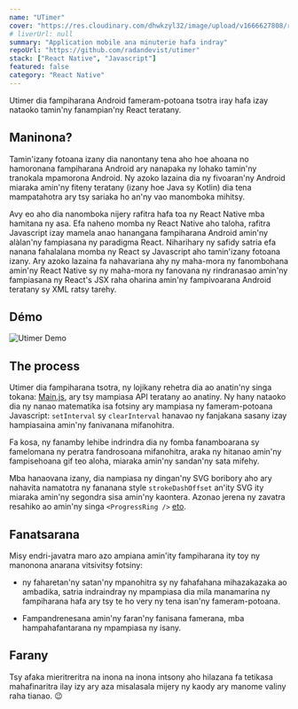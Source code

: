 ```yaml
---
name: "UTimer"
cover: "https://res.cloudinary.com/dhwkzyl32/image/upload/v1666627808/radanfolio/projects/utimer/cover_zpdvpm.jpg"
# liverUrl: null
summary: "Application mobile ana minuterie hafa indray"
repoUrl: "https://github.com/radandevist/utimer"
stack: ["React Native", "Javascript"]
featured: false
category: "React Native"
---
```


Utimer dia fampiharana Android fameram-potoana tsotra iray hafa izay nataoko tamin'ny fanampian'ny React teratany.

## Maninona?

Tamin'izany fotoana izany dia nanontany tena aho hoe ahoana no hamoronana fampiharana Android ary nanapaka ny lohako tamin'ny tranokala mpamorona Android. Ny azoko lazaina dia ny fivoaran'ny Android miaraka amin'ny fiteny teratany (izany hoe Java sy Kotlin) dia tena mampatahotra ary tsy sariaka ho an'ny vao manomboka mihitsy.

Avy eo aho dia nanomboka nijery rafitra hafa toa ny React Native mba hamitana ny asa. Efa naheno momba ny React Native aho taloha, rafitra Javascript izay mamela anao hanangana fampiharana Android amin'ny alàlan'ny fampiasana ny paradigma React. Niharihary ny safidy satria efa nanana fahalalana momba ny React sy Javascript aho tamin'izany fotoana izany. Ary azoko lazaina fa nahavariana ahy ny maha-mora ny fanombohana amin'ny React Native sy ny maha-mora ny fanovana ny rindranasao amin'ny fampiasana ny React's JSX raha oharina amin'ny fampivoarana Android teratany sy XML ratsy tarehy.

## Démo

![Utimer Demo](https://res.cloudinary.com/dhwkzyl32/image/upload/q_65/v1662559396/radanfolio/projects/utimer/utimer-demo_urkgct.gif)

## The process

Utimer dia fampiharana tsotra, ny lojikany rehetra dia ao anatin'ny singa tokana: [Main.js](https://github.com/radandevist/utimer/blob/master/src/pages/main/Main.js), ary tsy mampiasa API teratany ao anatiny. Ny hany nataoko dia ny nanao matematika isa fotsiny ary mampiasa ny fameram-potoana Javascript: `setInterval` sy `clearInterval` hanavao ny fanjakana sasany izay hampiasaina amin'ny fanivanana mifanohitra.

Fa kosa, ny fanamby lehibe indrindra dia ny fomba fanamboarana sy famelomana ny peratra fandrosoana mifanohitra, araka ny hitanao amin'ny fampisehoana gif teo aloha, miaraka amin'ny sandan'ny sata mifehy.

Mba hanaovana izany, dia nampiasa ny dingan'ny SVG boribory aho ary nahavita namatotra ny fananana style `strokeDashOffset` an'ity SVG ity miaraka amin'ny segondra sisa amin'ny kaontera. Azonao jerena ny zavatra resahiko ao amin'ny singa `<ProgressRing />` [eto](https://github.com/radandevist/utimer/blob/master/src/components/ProgressRing.js).

## Fanatsarana

Misy endri-javatra maro azo ampiana amin'ity fampiharana ity toy ny manonona anarana vitsivitsy fotsiny:

- ny faharetan'ny satan'ny mpanohitra sy ny fahafahana mihazakazaka ao ambadika, satria indraindray ny mpampiasa dia mila manamarina ny fampiharana hafa ary tsy te ho very ny tena isan'ny fameram-potoana.

- Fampandrenesana amin'ny faran'ny fanisana famerana, mba hampahafantarana ny mpampiasa ny isany.

## Farany

Tsy afaka mieritreritra na inona na inona intsony aho hilazana fa tetikasa mahafinaritra ilay izy ary aza misalasala mijery ny kaody ary manome valiny raha tianao. 😉
